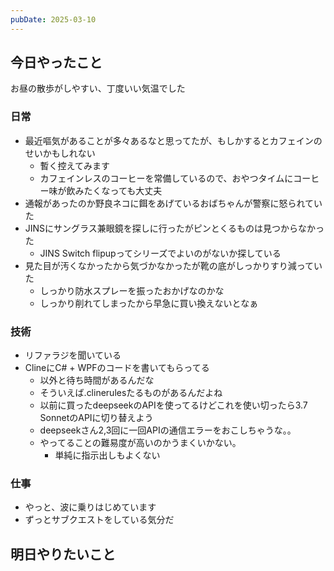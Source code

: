 ```yaml
---
pubDate: 2025-03-10
---
```



## 今日やったこと

お昼の散歩がしやすい、丁度いい気温でした

### 日常

- 最近嘔気があることが多々あるなと思ってたが、もしかするとカフェインのせいかもしれない
	- 暫く控えてみます
	- カフェインレスのコーヒーを常備しているので、おやつタイムにコーヒー味が飲みたくなっても大丈夫
- 通報があったのか野良ネコに餌をあげているおばちゃんが警察に怒られていた
- JINSにサングラス兼眼鏡を探しに行ったがピンとくるものは見つからなかった
	- JINS Switch flipupってシリーズでよいのがないか探している
- 見た目が汚くなかったから気づかなかったが靴の底がしっかりすり減っていた
	- しっかり防水スプレーを振ったおかげなのかな
	- しっかり削れてしまったから早急に買い換えないとなぁ

### 技術

- リファラジを聞いている
- ClineにC# + WPFのコードを書いてもらってる
	- 以外と待ち時間があるんだな
	- そういえば.clinerulesたるものがあるんだよね
	- 以前に買ったdeepseekのAPIを使ってるけどこれを使い切ったら3.7 SonnetのAPIに切り替えよう
	- deepseekさん2,3回に一回APIの通信エラーをおこしちゃうな。。
	- やってることの難易度が高いのかうまくいかない。
		- 単純に指示出しもよくない

### 仕事

- やっと、波に乗りはじめています
- ずっとサブクエストをしている気分だ


## 明日やりたいこと
